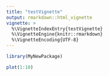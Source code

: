 ```yaml
---
title: "testVignette"
output: rmarkdown::html_vignette
vignette: >
  %\VignetteIndexEntry{testVignette}
  %\VignetteEngine{knitr::rmarkdown}
  %\VignetteEncoding{UTF-8}
---
```


```r
library(MyNewPackage)
```

```r
plot(1:10)
```
